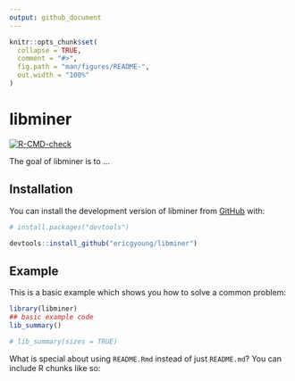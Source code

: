 ```yaml
---
output: github_document
---
```


<!-- README.md is generated from README.Rmd. Please edit that file -->

```r
knitr::opts_chunk$set(
  collapse = TRUE,
  comment = "#>",
  fig.path = "man/figures/README-",
  out.width = "100%"
)
```

# libminer

<!-- badges: start -->
[![R-CMD-check](https://github.com/ericgyoung/libminer/actions/workflows/R-CMD-check.yaml/badge.svg)](https://github.com/ericgyoung/libminer/actions/workflows/R-CMD-check.yaml)
<!-- badges: end -->

The goal of libminer is to ...

## Installation

You can install the development version of libminer from [GitHub](https://github.com/) with:

``` r
# install.packages("devtools")

devtools::install_github("ericgyoung/libminer")
```

## Example


This is a basic example which shows you how to solve a common problem:

```r
library(libminer)
## basic example code
lib_summary()

# lib_summary(sizes = TRUE)
```

What is special about using `README.Rmd` instead of just `README.md`? You can include R chunks like so:
